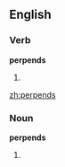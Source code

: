==English==

===Verb===
'''perpends'''

# {{third-person singular of|[[perpend]]}}

[[zh:perpends]]

===Noun===
'''perpends'''

# {{plural of|[[perpend]]}}